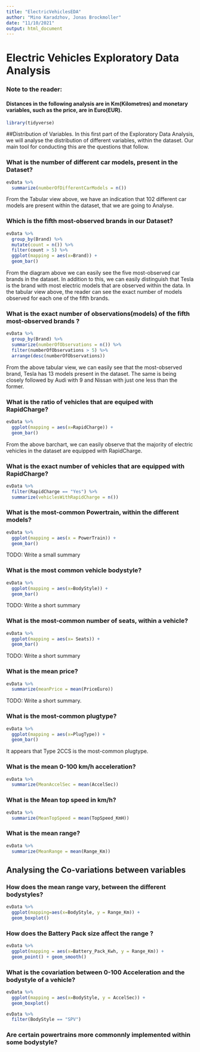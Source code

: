 ```yaml
---
title: "ElectricVehiclesEDA"
author: "Mino Karadzhov, Jonas Brockmoller"
date: "11/10/2021"
output: html_document
---
```


# Electric Vehicles Exploratory Data Analysis

### Note to the reader:
#### Distances in the following analysis are in Km(Kilometres) and monetary variables, such as the price, are in Euro(EUR).
```r
library(tidyverse)
```

##Distribution of Variables.
In this first part of the Exploratory Data Analysis, we will analyse the distribution of different variables, within the dataset. Our main tool for conducting this are the questions that follow.


### What is the number of different car models, present in the Dataset?

```r
evData %>%
  summarize(numberOfDifferentCarModels = n())
```
From the Tabular view above, we have an indication that 102 different car models are present within the dataset, that we are going to Analyse.

### Which is the fifth most-observed brands in our Dataset?
```r
evData %>%
  group_by(Brand) %>%
  mutate(count = n()) %>%
  filter(count > 5) %>%
  ggplot(mapping = aes(x=Brand)) +
  geom_bar()
```
From the diagram above we can easily see the five most-observed car brands in the dataset. In addition to this, we can easily distinguish that Tesla is the brand with most electric models that are observed within the data. In the tabular view above, the reader can see the exact number of models observed for each one of the fifth brands.


### What is the exact number of observations(models) of the fifth most-observed brands ?
```r
evData %>% 
  group_by(Brand) %>%
  summarize(numberOfObservations = n()) %>%
  filter(numberOfObservations > 5) %>%
  arrange(desc(numberOfObservations))
```

From the above tabular view, we can easily see that the most-observed brand, Tesla has 13 models present in the dataset. The same is being closely followed by Audi with 9 and Nissan with just one less than the former.

### What is the ratio of vehicles that are equiped with RapidCharge?
```r
evData %>%
  ggplot(mapping = aes(x=RapidCharge)) +
  geom_bar()
```
From the above barchart, we can easily observe that the majority of electric vehicles in the dataset are equipped with RapidCharge.

### What is the exact number of vehicles that are equipped with RapidCharge?
```r
evData %>%
  filter(RapidCharge == "Yes") %>%
  summarize(vehiclesWithRapidCharge = n())
```
### What is the most-common Powertrain, within the different models?
```r
evData %>%
  ggplot(mapping = aes(x = PowerTrain)) +
  geom_bar()
```
TODO: Write a small summary

### What is the most common vehicle bodystyle? 
```r
evData %>%
  ggplot(mapping = aes(x=BodyStyle)) +
  geom_bar()
```
TODO: Write a short summary

### What is the most-common number of seats, within a vehicle?
```r
evData %>%
  ggplot(mapping = aes(x= Seats)) +
  geom_bar()
```
TODO: Write a short summary

### What is the mean price?
```r
evData %>%
  summarize(meanPrice = mean(PriceEuro))
```
TODO: Write a short summary.

### What is the most-common plugtype?
```r
evData %>%
  ggplot(mapping = aes(x=PlugType)) +
  geom_bar()
```
It appears that Type 2CCS is the most-common plugtype.

### What is the mean 0-100 km/h acceleration?
```r
evData %>%
  summarize(MeanAccelSec = mean(AccelSec))
```

### What is the Mean top speed in km/h?
```r
evData %>%
  summarize(MeanTopSpeed = mean(TopSpeed_KmH))
```

### What is the mean range?
```r
evData %>%
  summarize(MeanRange = mean(Range_Km))
```

## Analysing the Co-variations between variables

### How does the mean range vary, between the different bodystyles?


```r
evData %>%
  ggplot(mapping=aes(x=BodyStyle, y = Range_Km)) +
  geom_boxplot()
```
### How does the Battery Pack size affect the range ?
```r
evData %>%
  ggplot(mapping = aes(x=Battery_Pack_Kwh, y = Range_Km)) +
  geom_point() + geom_smooth()
```
### What is the covariation between 0-100 Acceleration and the bodystyle of a vehicle?
```r
evData %>%
  ggplot(mapping = aes(x=BodyStyle, y = AccelSec)) +
  geom_boxplot()
```
```r
evData %>%
  filter(BodyStyle == "SPV")
```
### Are certain powertrains more commonnly implemented within some bodystyle?
```r
```

